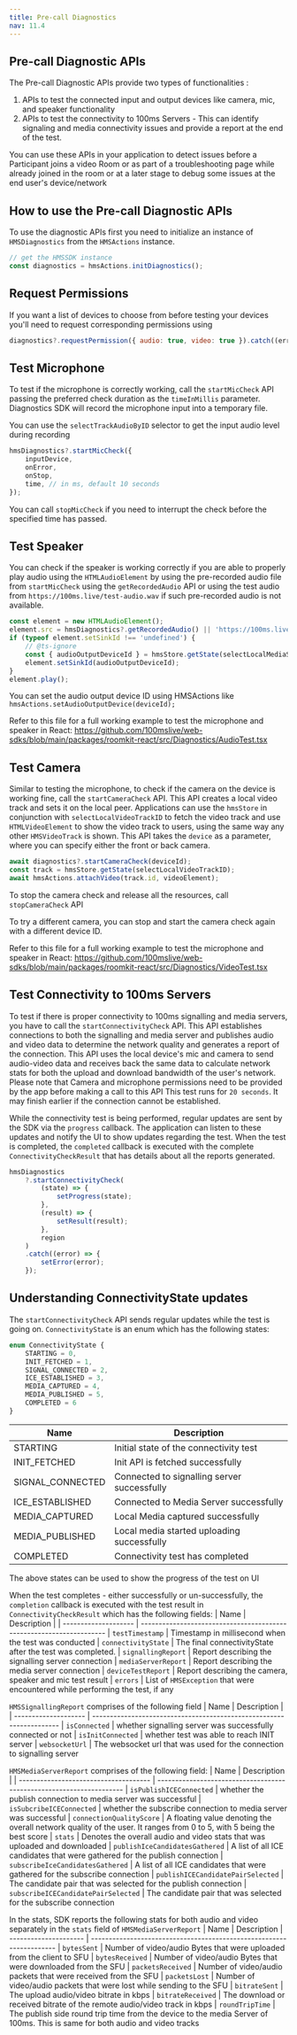 ```yaml
---
title: Pre-call Diagnostics
nav: 11.4
---
```


## Pre-call Diagnostic APIs

The Pre-call Diagnostic APIs provide two types of functionalities :

1. APIs to test the connected input and output devices like camera, mic, and speaker functionality
2. APIs to test the connectivity to 100ms Servers - This can identify signaling and media connectivity issues and provide a report at the end of the test.

You can use these APIs in your application to detect issues before a Participant joins a video Room or as part of a troubleshooting page while already joined in the room or at a later stage to debug some issues at the end user's device/network

## How to use the Pre-call Diagnostic APIs

To use the diagnostic APIs first you need to initialize an instance of `HMSDiagnostics` from the `HMSActions` instance.

```js
// get the HMSSDK instance
const diagnostics = hmsActions.initDiagnostics();
```

## Request Permissions

If you want a list of devices to choose from before testing your devices you'll need to request corresponding permissions using

```js
diagnostics?.requestPermission({ audio: true, video: true }).catch((error) => setError(error));
```

## Test Microphone

To test if the microphone is correctly working, call the `startMicCheck` API passing the preferred check duration as the `timeInMillis` parameter. Diagnostics SDK will record the microphone input into a temporary file.

You can use the `selectTrackAudioByID` selector to get the input audio level during recording

```js
hmsDiagnostics?.startMicCheck({
    inputDevice,
    onError,
    onStop,
    time, // in ms, default 10 seconds
});
```

You can call `stopMicCheck` if you need to interrupt the check before the specified time has passed.

## Test Speaker

You can check if the speaker is working correctly if you are able to properly play audio using the `HTMLAudioElement` by using the pre-recorded audio file from `startMicCheck` using the `getRecordedAudio` API or using the test audio from `https://100ms.live/test-audio.wav` if such pre-recorded audio is not available.

```js
const element = new HTMLAudioElement();
element.src = hmsDiagnostics?.getRecordedAudio() || 'https://100ms.live/test-audio.wav';
if (typeof element.setSinkId !== 'undefined') {
    // @ts-ignore
    const { audioOutputDeviceId } = hmsStore.getState(selectLocalMediaSettings);
    element.setSinkId(audioOutputDeviceId);
}
element.play();
```

You can set the audio output device ID using HMSActions like `hmsActions.setAudioOutputDevice(deviceId);`

Refer to this file for a full working example to test the microphone and speaker in React: https://github.com/100mslive/web-sdks/blob/main/packages/roomkit-react/src/Diagnostics/AudioTest.tsx

## Test Camera

Similar to testing the microphone, to check if the camera on the device is working fine, call the `startCameraCheck` API. This API creates a local video track and sets it on the local peer.
Applications can use the `hmsStore` in conjunction with `selectLocalVideoTrackID` to fetch the video track and use `HTMLVideoElement` to show the video track to users, using the same way any other `HMSVideoTrack` is shown.
This API takes the `device` as a parameter, where you can specify either the front or back camera.

```js
await diagnostics?.startCameraCheck(deviceId);
const track = hmsStore.getState(selectLocalVideoTrackID);
await hmsActions.attachVideo(track.id, videoElement);
```

To stop the camera check and release all the resources, call `stopCameraCheck` API

To try a different camera, you can stop and start the camera check again with a different device ID.

Refer to this file for a full working example to test the microphone and speaker in React: https://github.com/100mslive/web-sdks/blob/main/packages/roomkit-react/src/Diagnostics/VideoTest.tsx

## Test Connectivity to 100ms Servers

To test if there is proper connectivity to 100ms signalling and media servers, you have to call the `startConnectivityCheck` API. This API establishes connections to both the signalling and media server and publishes audio and video data to determine the network quality and generates a report of the connection.
This API uses the local device's mic and camera to send audio-video data and receives back the same data to calculate network stats for both the upload and download bandwidth of the user's network.
Please note that Camera and microphone permissions need to be provided by the app before making a call to this API
This test runs for `20 seconds`. It may finish earlier if the connection cannot be established.

While the connectivity test is being performed, regular updates are sent by the SDK via the `progress` callback. The application can listen to these updates and notify the UI to show updates regarding the test.
When the test is completed, the `completed` callback is executed with the complete `ConnectivityCheckResult` that has details about all the reports generated.

```js
hmsDiagnostics
    ?.startConnectivityCheck(
        (state) => {
            setProgress(state);
        },
        (result) => {
            setResult(result);
        },
        region
    )
    .catch((error) => {
        setError(error);
    });
```

## Understanding ConnectivityState updates

The `startConnectivityCheck` API sends regular updates while the test is going on. `ConnectivityState` is an enum which has the following states:

```js
enum ConnectivityState {
    STARTING = 0,
    INIT_FETCHED = 1,
    SIGNAL_CONNECTED = 2,
    ICE_ESTABLISHED = 3,
    MEDIA_CAPTURED = 4,
    MEDIA_PUBLISHED = 5,
    COMPLETED = 6
}
```

| Name             | Description                                 |
| ---------------- | ------------------------------------------- |
| STARTING         | Initial state of the connectivity test      |
| INIT_FETCHED     | Init API is fetched successfully            |
| SIGNAL_CONNECTED | Connected to signalling server successfully |
| ICE_ESTABLISHED  | Connected to Media Server successfully      |
| MEDIA_CAPTURED   | Local Media captured successfully           |
| MEDIA_PUBLISHED  | Local media started uploading successfully  |
| COMPLETED        | Connectivity test has completed             |

The above states can be used to show the progress of the test on UI

When the test completes - either successfully or un-successfully, the `completion` callback is executed with the test result in `ConnectivityCheckResult` which has the following fields:
| Name | Description |
| -------------------- | --------------------------------------------------------------------
| `testTimestamp` | Timestamp in millisecond when the test was conducted
| `connectivityState` | The final connectivityState after the test was completed.
| `signallingReport` | Report describing the signalling server connection
| `mediaServerReport` | Report describing the media server connection
| `deviceTestReport` | Report describing the camera, speaker and mic test result
| `errors` | List of `HMSException` that were encountered while performing the test, if any

`HMSSignallingReport` comprises of the following field
| Name | Description |
| -------------------- | --------------------------------------------------------------------
| `isConnected` | whether signalling server was successfully connected or not
| `isInitConnected` | whether test was able to reach INIT server
| `websocketUrl` | The websocket url that was used for the connection to signalling server

`HMSMediaServerReport` comprises of the following field:
| Name | Description |
| ------------------------------------- | --------------------------------------------------------------------
| `isPublishICEConnected` | whether the publish connection to media server was successful
| `isSubcribeICEConnected` | whether the subscribe connection to media server was successful
| `connectionQualityScore` | A floating value denoting the overall network quality of the user. It ranges from 0 to 5, with 5 being the best score
| `stats` | Denotes the overall audio and video stats that was uploaded and downloaded
| `publishIceCandidatesGathered` | A list of all ICE candidates that were gathered for the publish connection
| `subscribeIceCandidatesGathered` | A list of all ICE candidates that were gathered for the subscribe connection
| `publishICECandidatePairSelected` | The candidate pair that was selected for the publish connection
| `subscribeICECandidatePairSelected` | The candidate pair that was selected for the subscribe connection

In the stats, SDK reports the following stats for both audio and video separately in the `stats` field of `HMSMediaServerReport`
| Name | Description
| --------------------- | --------------------------------------------------------------------
| `bytesSent` | Number of video/audio Bytes that were uploaded from the client to SFU
| `bytesReceived` | Number of video/audio Bytes that were downloaded from the SFU
| `packetsReceived` | Number of video/audio packets that were received from the SFU
| `packetsLost` | Number of video/audio packets that were lost while sending to the SFU
| `bitrateSent` | The upload audio/video bitrate in kbps
| `bitrateReceived` | The download or received bitrate of the remote audio/video track in kbps
| `roundTripTime` | The publish side round trip time from the device to the media Server of 100ms. This is same for both audio and video tracks
